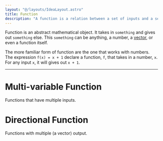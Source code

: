 ```yaml
---
layout: "@/layouts/IdeaLayout.astro"
title: Function
description: "A function is a relation between a set of inputs and a set of possible outputs with the property that each input is related to exactly one output."
---
```


Function is an abstract mathematical object. It takes in `something` and gives out `something` else. This `something` can be anything, a number, a [vector](/ideas/vector), or even a function itself.

The more familiar form of function are the one that works with numbers. The expression `f(x) = x + 1` declare a function, `f`, that takes in a number, `x`. For any input `x`, it will gives out `x + 1`.

---

# Multi-variable Function
Functions that have multiple inputs.

# Directional Function
Functions with multiple (a vector) output.

